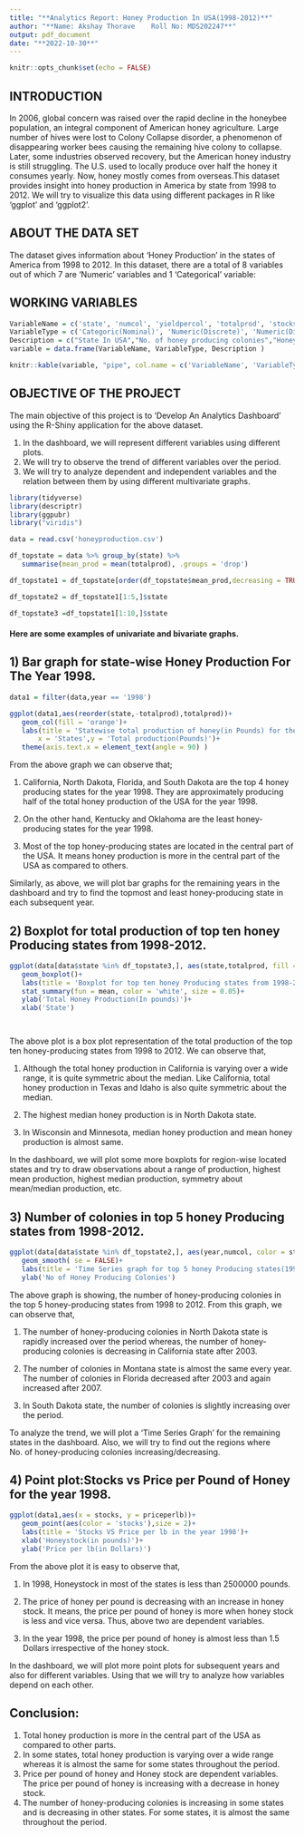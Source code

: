 ---
title: "**Analytics Report: Honey Production In USA(1998-2012)**"
author: "**Name: Akshay Thorave    Roll No: MDS202247**"
output: pdf_document
date: "**2022-10-30**"
---

```{r setup, include=FALSE}
knitr::opts_chunk$set(echo = FALSE)
```

## INTRODUCTION
In 2006, global concern was raised over the rapid decline in the honeybee population, an integral component of American honey agriculture.  Large number of hives were lost to Colony Collapse disorder, a phenomenon of disappearing worker bees causing the remaining hive colony to collapse. Later, some industries observed recovery, but the American honey industry is still struggling. The U.S. used to locally produce over half the honey it consumes yearly. Now, honey mostly comes from overseas.This dataset provides insight into honey production in America by state from 1998 to 2012. We will try to visualize this data using different packages in R like 'ggplot' and 'ggplot2'.


## ABOUT THE DATA SET

The dataset gives information about 'Honey Production' in the states of America from 1998 to 2012. In this dataset, there are a total of 8 variables out of which 7 are 'Numeric' variables and 1 'Categorical' variable:


   
## WORKING VARIABLES

```{r}
VariableName = c('state', 'numcol', 'yieldpercol', 'totalprod', 'stocks' ,'priceperlb' ,'prodvalue','year')
VariableType = c('Categoric(Nominal)', 'Numeric(Discrete)', 'Numeric(Discrete)','Numeric(Discrete)', 'Numeric(Discrete)', 'Numeric(Continuous)', 'Numeric(Continuous)','Numeric(Discrete)')
Description = c("State In USA","No. of honey producing colonies","Honey Yield Per Colony(In Pounds)","Total Honey Production(numcol * yieldpercol)(In Pounds)","Stocks held by producers(In Pounds)","Average price per Pound(In Dollars)","Value of Production(totalprod * priceperlb)(In Dollars)","Year")
variable = data.frame(VariableName, VariableType, Description )

knitr::kable(variable, "pipe", col.name = c('VariableName', 'VariableType','Description'), align = c("l","c","c"))
```

## OBJECTIVE OF THE PROJECT

The main objective of this project is to 'Develop An Analytics Dashboard' using the  R-Shiny application for the above dataset.

 1) In the dashboard, we will represent different variables using different plots.
 2) We will try to observe the trend of different variables over the period.
 3) We will try to analyze dependent and independent variables and the relation between      them by using different multivariate graphs.




```{r,  echo=FALSE, include= FALSE}
library(tidyverse)
library(descriptr)
library(ggpubr)
library("viridis") 

data = read.csv('honeyproduction.csv')

df_topstate = data %>% group_by(state) %>% 
   summarise(mean_prod = mean(totalprod), .groups = 'drop')

df_topstate1 = df_topstate[order(df_topstate$mean_prod,decreasing = TRUE),]

df_topstate2 = df_topstate1[1:5,]$state

df_topstate3 =df_topstate1[1:10,]$state


```
#### Here are some examples of univariate and bivariate graphs.


## 1) Bar graph for state-wise Honey Production For The Year 1998.


```{r}
data1 = filter(data,year == '1998')

ggplot(data1,aes(reorder(state,-totalprod),totalprod))+
   geom_col(fill = 'orange')+
   labs(title = 'Statewise total production of honey(in Pounds) for the year 1998',
       x = 'States',y = 'Total production(Pounds)')+
   theme(axis.text.x = element_text(angle = 90) )

```

From the above graph we can observe that;

1) California, North Dakota, Florida, and South Dakota are the top 4 honey producing    states for the year 1998. They are approximately producing half of the total honey    production of the USA for the year 1998.

2) On the other hand, Kentucky and Oklahoma are the least honey-producing states for    the year 1998.

3) Most of the top honey-producing states are located in the central part of the USA. It means honey production is more in the central part of the USA as compared to others.

Similarly, as above, we will plot bar graphs for the remaining years in the dashboard and try to find the topmost and least honey-producing state in each subsequent year.




## 2) Boxplot for total production of top ten honey Producing states from 1998-2012.




```{r warning=FALSE}


ggplot(data[data$state %in% df_topstate3,], aes(state,totalprod, fill = state))+
   geom_boxplot()+
   labs(title = 'Boxplot for top ten honey Producing states from 1998-2012')+
   stat_summary(fun = mean, color = 'white', size = 0.05)+
   ylab('Total Honey Production(In pounds)')+
   xlab('State')




```

The above plot is a box plot representation of the total production of the top ten honey-producing states from 1998 to 2012. We can observe that,

1) Although the total honey production in California is varying over a wide range, it is    quite symmetric about the median. Like California, total honey production in Texas and    Idaho is also quite symmetric about the median.

2) The highest median honey production is in North Dakota state.

3) In Wisconsin and Minnesota, median honey production and mean honey production is         almost same.

In the dashboard, we will plot some more boxplots for region-wise located states and try to draw observations about a range of production, highest mean production, highest median production, symmetry about mean/median production, etc.





## 3) Number of colonies in top 5 honey Producing states from 1998-2012.




```{r message=FALSE}


ggplot(data[data$state %in% df_topstate2,], aes(year,numcol, color = state))+
   geom_smooth( se = FALSE)+
   labs(title = 'Time Series graph for top 5 honey Producing states(1998-2012)')+
   ylab('No of Honey Producing Colonies')

```

The above graph is showing, the number of honey-producing colonies in the top 5 honey-producing states from 1998 to 2012. From this graph, we can observe that,

1) The number of honey-producing colonies in North Dakota state is rapidly increased        over the period whereas, the number of honey-producing colonies is decreasing in         California state after 2003.

2) The number of colonies in Montana state is almost the same every year. The number of     colonies in Florida decreased after 2003 and again increased after 2007. 

3) In South Dakota state, the number of colonies is slightly increasing over the period.

To analyze the trend, we will plot a 'Time Series Graph' for the remaining states in the dashboard. Also, we will try to find out the regions where No. of honey-producing colonies increasing/decreasing.


## 4) Point plot:Stocks vs Price per Pound of Honey for the year 1998.


```{r}

ggplot(data1,aes(x = stocks, y = priceperlb))+
   geom_point(aes(color = 'stocks'),size = 2)+
   labs(title = 'Stocks VS Price per lb in the year 1998')+
   xlab('Honeystock(in pounds)')+
   ylab('Price per lb(in Dollars)')


```
From the above plot it is easy to observe that,

1) In 1998, Honeystock in most of the states is less than 2500000 pounds.

2) The price of honey per pound is decreasing with an increase in honey stock. It           means, the price per pound of honey is more when honey stock is less and vice            versa. Thus, above two are dependent variables.

3) In the year 1998, the price per pound of honey is almost less than 1.5 Dollars           irrespective of the honey stock.

In the dashboard, we will plot more point plots for subsequent years and also for different variables. Using that we will try to analyze how variables depend on each other.

## Conclusion:

1) Total honey production is more in the central part of the USA as compared to other       parts.
2) In some states, total honey production is varying over a wide range whereas it is        almost the same for some states throughout the period.
3) Price per pound of honey and Honey stock are dependent variables. The price per pound    of honey is increasing with a decrease in honey stock.
4) The number of honey-producing colonies is increasing in some states and is decreasing    in other states. For some states, it is almost the same throughout the period.

